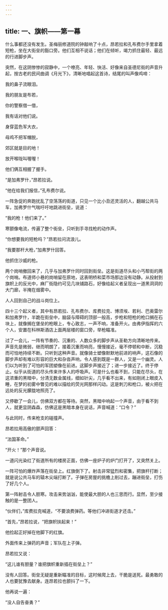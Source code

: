 ```yaml
---
---
---
```

title: 一、旗帜——第一幕
---




什么事都还没有发生。圣梅丽修道院的钟敲响了十点，昂若拉和孔布费尔手里拿着短枪，坐在大街垒的豁口旁。他们互相不说话；他们在倾听，竭力抓住最轻、最远的行进脚步声。

突然，在这阴惨惨的寂静中，一个嘹亮、年轻、快活、好像来自圣德尼街的声音升起，按古老的民间曲调《月光下》，清晰地唱起这首诗，结尾的叫声像鸡啼：


我的鼻子流眼泪。

我的朋友是布若，

你的警察借一借，

我有话对他们说。

身穿蓝色军大衣，

母鸡不把军帽脱，

郊区就是目的地！

放开喉咙叫喔喔！


他们俩互相握了握手。

“是加弗罗什，”昂若拉说。

“他在给我们报信，”孔布费尔说。

一阵急促的奔跑扰乱了空荡荡的街道，只见一个比小丑还灵活的人，翻越公共马车，加弗罗什气喘吁吁地跳进街垒，说道：

“我的枪！他们来了。”

寒颤像电流，传遍了整个街垒，只听到手寻找枪的动作声。

“你想要我的短枪吗？”昂若拉问流浪儿。

“我要那杆大枪，”加弗罗什回答。

他抓住沙威的枪。

两个岗哨撤回来了，几乎与加弗罗什同时回到街垒。这是街道尽头和小丐帮街的两个岗哨。布道师小巷的岗哨留在原地，这表明桥和菜市场那边没有动静。从投射到旗帜上的反光中，麻厂街隐约可见几块铺路石，好像给起义者呈现出一道黑洞洞的大门廊，半掩在烟雾中。

人人回到自己的战斗岗位上。

四十三个起义者，其中有昂若拉、孔布费尔、库费拉克、博须埃、若利、巴奥雷尔和加弗罗什，半跪在街垒中，脑袋与障碍的顶部一般高，步枪和短枪的枪口搁在石块上，就像搁在堡垒的枪眼上，专心致志，一声不响，准备开火。由弗伊指挥的六个人，安置在科林斯酒店上面两层楼的窗口旁，举枪瞄准。

过了一会儿，一阵有节奏的、沉重的、人数众多的脚步声从圣勒方向清晰地传来。声音先是微弱，继而明朗了，接着沉重而响亮，慢慢接近，毫不停顿和中断，沉稳而可怕地持续不断。只听到这种声音。就像骑士塑像默默地前进的响声，这石像的脚步声却有难以形容的巨大和杂沓声响，令人感到既是一群人，又是一个幽灵。人们以为听到了可怕的军团塑像在前进。这脚步声接近了；进一步接近了。终于停止。似乎从街道的尽头传来许多人的呼吸声。可是什么也看不到，只能在尽头，在这浓重的黑暗中，分清无数金属线，细如针尖，几乎看不出来，有如刚闭上眼皮入睡，在梦的初雾中瞥见的难以描绘的荧光网那样闪动。这是刺刀和枪口，被火把在远处的反光朦胧地照亮了。

又停歇了一会儿，仿佛双方都在等待。突然，黑暗中响起一个声音，由于看不到人，就更显阴森森，仿佛这是黑暗本身在说话，声音喊道：“口令？”

与此同时，传来枪支的碰撞声。

昂若拉用高傲的颤声回答：

“法国革命。”

“开火！”那个声音说。

一道闪光染红了街道所有的楼房正面，仿佛一座炉子的炉门打开了，又突然关上。

一阵可怕的爆炸声落在街垒上。红旗倒下了。射击非常猛烈和密集，把旗杆打断；就是说公共马车的辕木尖端打断了。子弹在房屋的挑檐上削过去，蹦进街垒，打伤了好几个人。

第一阵射击令人胆寒。攻击来势汹汹，能使最大胆的人也三思而行。显然，至少接触的是一整团人。

“伙伴们，”库费拉克喊道，“不要浪费弹药。等他们冲进街道才还击。”

“首先，”昂若拉说，“把旗帜扶起来！”

他捡起正好掉在他脚下的红旗。

外面传来上弹药的声音；军队在上子弹。

昂若拉又说：

“这儿谁有胆量？谁把旗帜重新插在街垒上？”

没有人回答。街垒无疑是重新瞄准的目标，这时候爬上去，干脆是送死。最勇敢的人也要犹豫去献身。连昂若拉也颤抖了一下。

他再说一遍：

“没人自告奋勇？”